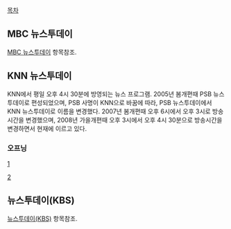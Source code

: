 [[목차]]
== MBC 뉴스투데이 ==
[[MBC 뉴스투데이]] 항목참조.
== KNN 뉴스투데이 ==
KNN에서 평일 오후 4시 30분에 방영되는 뉴스 프로그램. 2005년 봄개편때 PSB 뉴스투데이로 편성되었으며, PSB 사명이 KNN으로 바꿈에 따라, PSB 뉴스투데이에서 KNN 뉴스투데이로 이름을 변경했다. 2007년 봄개편때 오후 6시에서 오후 3시로 방송시간을 변경했으며, 2008년 가을개편때 오후 3시에서 오후 4시 30분으로 방송시간을 변경하면서 현재에 이르고 있다.
=== 오프닝 ===
[http://serviceapi.nmv.naver.com/flash/NFPlayer.swf?vid=27D4343BF51E5EAEF02BC639A5B94197C66A&outKey=V12772f5c403d0bd0437ef6cff91b91f7aaec621cc450e0b1ca23f6cff91b91f7aaec]

[http://serviceapi.nmv.naver.com/flash/NFPlayer.swf?vid=22F8CB841AEE3960F188C2262953FCCA04AD&outKey=V122b0fea2dbf66cf5f73231e17f531b10e29423dc6bab9db1102231e17f531b]

== 뉴스투데이(KBS) ==
[[뉴스투데이(KBS)]] 항목참조.
